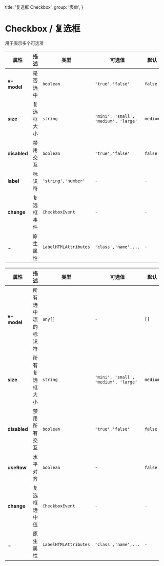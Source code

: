   title: '复选框 Checkbox',
  group: '表单',
}

# Checkbox / 复选框

用于表示多个可选项

<fe-CodeShow
title="默认的"
desc="通过 v-model 设置属性的初始状态"
name="ex-checkbox-default"
/>

<fe-CodeShow
title="大小"
desc="不同大小的复选框"
name="ex-checkbox-size"
/>

<fe-CodeShow
title="组"
desc="管理一组Checkbox"
name="ex-checkbox-group"
/>

<fe-Attributes>

<fe-AttributesTitle title="Checkbox Props" />

| 属性         | 描述       | 类型                  | 可选值                               | 默认    |
| ------------ | ---------- | --------------------- | ------------------------------------ | ------- |
| **v-model**  | 是否选中   | `boolean`             | `'true','false'`                     | `false` |
| **size**     | 复选框大小 | `string`              | `'mini', 'small', 'medium', 'large'` | `medium` |
| **disabled** | 禁用交互   | `boolean`             | `'true','false'`                     | `false` |
| **label**    | 标识符     | `'string','number'`   | `-`                                  | `-`     |
| **change**   | 复选框事件 | `CheckboxEvent`       | `-`                                  | `-`     |
| ...          | 原生属性   | `LabelHTMLAttributes` | `'class','name',...`                 | `-`     |

</fe-Attributes>

<fe-Attributes>

<fe-AttributesTitle title="CheckboxGroup Props" />

| 属性         | 描述               | 类型                  | 可选值                               | 默认    |
| ------------ | ------------------ | --------------------- | ------------------------------------ | ------- |
| **v-model**  | 所有选中项的标识符 | `any[]`          | `-`                                  | `[]`    |
| **size**     | 所有复选框大小     | `string`              | `'mini', 'small', 'medium', 'large'` | `medium` |
| **disabled** | 禁用所有交互       | `boolean`             | `'true','false'`                     | `false` |
| **useRow**   | 水平对齐           | `boolean`             | `-`                                  | `false` |
| **change**   | 复选框选中值       | `CheckboxEvent`       | `-`                                  | `-`     |
| ...          | 原生属性           | `LabelHTMLAttributes` | `'class','name',...`                 | `-`     |

</fe-Attributes>
